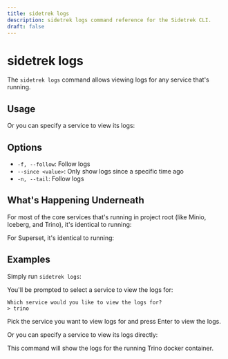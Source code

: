 ```yaml
---
title: sidetrek logs
description: sidetrek logs command reference for the Sidetrek CLI.
draft: false
---
```


# sidetrek logs

The `sidetrek logs` command allows viewing logs for any service that's running.

## Usage

<BashCode code="sidetrek logs" client:load />

Or you can specify a service to view its logs:

<BashCode code="sidetrek logs [service]" client:load />

## Options

- `-f, --follow`: Follow logs
- `--since <value>`: Only show logs since a specific time ago
- `-n, --tail`: Follow logs


## What's Happening Underneath

For most of the core services that's running in project root (like Minio, Iceberg, and Trino), it's identical to running:

<BashCode code="docker compose logs [service]" client:load />

For Superset, it's identical to running:

<BashCode code="cd superset && docker compose logs" client:load />

## Examples

Simply run `sidetrek logs`:

<BashCode code="sidetrek logs" client:load />

You'll be prompted to select a service to view the logs for:

```plaintext
Which service would you like to view the logs for?
> trino
```

Pick the service you want to view logs for and press Enter to view the logs.

Or you can specify a service to view its logs directly:

<BashCode code="sidetrek logs trino" client:load />

This command will show the logs for the running Trino docker container.